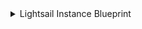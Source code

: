 <details>
<summary>Lightsail Instance Blueprint</summary>

```json showLineNumbers
{
  "identifier": "lightsailInstance",
  "description": "This blueprint represents an AWS Lightsail Instance in our software catalog",
  "title": "Lightsail Instance",
  "icon": "AWS",
  "schema": {
    "properties": {
      "link": {
        "type": "string",
        "format": "url",
        "title": "Link"
      },
      "state": {
        "type": "string",
        "title": "State"
      },
      "blueprintId": {
        "type": "string",
        "title": "Blueprint ID"
      },
      "bundleId": {
        "type": "string",
        "title": "Bundle ID"
      },
      "arn": {
        "type": "string",
        "title": "ARN"
      },
      "privateIpAddress": {
        "type": "string",
        "title": "Private IP Address"
      },
      "publicIpAddress": {
        "type": "string",
        "title": "Public IP Address"
      },
      "cpuCount": {
        "type": "number",
        "title": "CPU Count"
      },
      "ramSize": {
        "type": "number",
        "title": "RAM Size (GB)"
      },
      "regionName": {
        "type": "string",
        "title": "Region Name"
      },
      "availabilityZone": {
        "type": "string",
        "title": "Availability Zone"
      },
      "monthlyTransfer": {
        "type": "number",
        "title": "Monthly Transfer (GB)"
      },
      "ports": {
        "type": "array",
        "items": {
          "type": "string"
        },
        "title": "Ports"
      },
      "username": {
        "type": "string",
        "title": "Username"
      },
      "tags": {
        "type": "array",
        "items": {
          "type": "string"
        },
        "title": "Tags"
      }
    },
    "required": []
  },
  "mirrorProperties": {},
  "calculationProperties": {},
  "aggregationProperties": {},
  "relations": {
    "account": {
      "title": "Account",
      "target": "awsAccount",
      "required": true,
      "many": false
    }
  }
}
```

</details>
